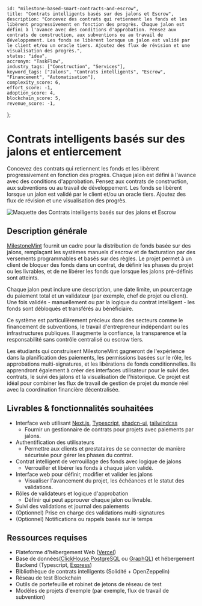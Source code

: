     id: "milestone-based-smart-contracts-and-escrow",
    title: "Contrats intelligents basés sur des jalons et Escrow",
    description: "Concevez des contrats qui retiennent les fonds et les libèrent progressivement en fonction des progrès. Chaque jalon est défini à l'avance avec des conditions d'approbation. Pensez aux contrats de construction, aux subventions ou au travail de développement. Les fonds se libèrent lorsque un jalon est validé par le client et/ou un oracle tiers. Ajoutez des flux de révision et une visualisation des progrès.",
    status: "idea",
    accronym: "TaskFlow",
    industry_tags: ["Construction", "Services"],
    keyword_tags: ["Jalons", "Contrats intelligents", "Escrow", "Financement", "Automatisation"],
    complexity_score: 6,
    effort_score: -1,
    adoption_score: 4,
    blockchain_score: 5,
    revenue_score: -1,
};

# Contrats intelligents basés sur des jalons et entiercement

Concevez des contrats qui retiennent les fonds et les libèrent progressivement en fonction des progrès. Chaque jalon est défini à l'avance avec des conditions d'approbation. Pensez aux contrats de construction, aux subventions ou au travail de développement. Les fonds se libèrent lorsque un jalon est validé par le client et/ou un oracle tiers. Ajoutez des flux de révision et une visualisation des progrès.

![Maquette des Contrats intelligents basés sur des jalons et Escrow](/images/project/milestone-based-smart-contracts-and-escrow.jpg)

## Description générale

[MilestoneMint](https://milestonemint.monark.io) fournit un cadre pour la distribution de fonds basée sur des jalons, remplaçant les systèmes manuels d'escrow et de facturation par des versements programmables et basés sur des règles. Le projet permet à un client de bloquer des fonds dans un contrat, de définir les phases du projet ou les livrables, et de ne libérer les fonds que lorsque les jalons pré-définis sont atteints.

Chaque jalon peut inclure une description, une date limite, un pourcentage du paiement total et un validateur (par exemple, chef de projet ou client). Une fois validés - manuellement ou par la logique du contrat intelligent - les fonds sont débloqués et transférés au bénéficiaire.

Ce système est particulièrement précieux dans des secteurs comme le financement de subventions, le travail d'entrepreneur indépendant ou les infrastructures publiques. Il augmente la confiance, la transparence et la responsabilité sans contrôle centralisé ou escrow tiers.

Les étudiants qui construisent MilestoneMint gagneront de l'expérience dans la planification des paiements, les permissions basées sur le rôle, les approbations multi-signatures, et les libérations de fonds conditionnelles. Ils apprendront également à créer des interfaces utilisateur pour le suivi des contrats, le suivi des jalons et la visualisation de l'historique. Ce projet est idéal pour combiner les flux de travail de gestion de projet du monde réel avec la coordination financière décentralisée.

## Livrables & fonctionnalités souhaitées

- Interface web utilisant [Next.js](https://nextjs.org/), [Typescript](https://www.typescriptlang.org/), [shadcn-ui](https://ui.shadcn.com/), [tailwindcss](https://tailwindcss.com/)  
   - Fournir un gestionnaire de contrats pour projets avec paiements par jalons.
- Authentification des utilisateurs  
   - Permettre aux clients et prestataires de se connecter de manière sécurisée pour gérer les phases du contrat.
- Contrat intelligent de verrouillage des fonds avec logique de jalons  
   - Verrouiller et libérer les fonds à chaque jalon validé.
- Interface web pour définir, modifier et valider les jalons  
   - Visualiser l'avancement du projet, les échéances et le statut des validations.
- Rôles de validateurs et logique d'approbation  
   - Définir qui peut approuver chaque jalon ou livrable.
- Suivi des validations et journal des paiements  
- (Optionnel) Prise en charge des validations multi-signatures  
- (Optionnel) Notifications ou rappels basés sur le temps

## Ressources requises

- Plateforme d'hébergement Web ([Vercel](https://www.vercel.com/))
- Base de données([ClickHouse](https://clickhouse.com/),[PostgreSQL](https://www.postgresql.org/) ou [GraphQL](https://graphql.org/)) et hébergement Backend (Typescript, [Express](https://expressjs.com/))
- Bibliothèque de contrats intelligents (Solidité + OpenZeppelin)
- Réseau de test Blockchain
- Outils de portefeuille et robinet de jetons de réseau de test
- Modèles de projets d'exemple (par exemple, flux de travail de subvention)
